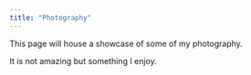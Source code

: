 ```yaml
---
title: "Photography"
---
```


This page will house a showcase of some of my photography.

It is not amazing but something I enjoy.
